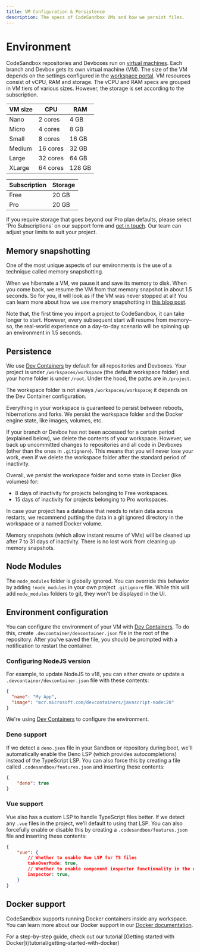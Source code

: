 ```yaml
---
title: VM Configuration & Persistence
description: The specs of CodeSandbox VMs and how we persist files.
---
```



# Environment

CodeSandbox repositories and Devboxes run on [virtual machines](https://codesandbox.io/blog/how-we-clone-a-running-vm-in-2-seconds). Each branch and Devbox gets its own virtual machine (VM). The size of the VM depends on the settings configured in the [workspace portal](https://codesandbox.io/t/vm_settings).
VM resources consist of vCPU, RAM and storage. The vCPU and RAM specs are grouped in VM tiers of various sizes. However, the storage is set according to the subscription.

| VM size | CPU      | RAM    |
| ------- | -------- | ------ |
| Nano    | 2 cores  | 4 GB   |
| Micro   | 4 cores  | 8 GB   |
| Small   | 8 cores  | 16 GB  |
| Medium  | 16 cores | 32 GB  |
| Large   | 32 cores | 64 GB  |
| XLarge  | 64 cores | 128 GB |

| Subscription | Storage |
| ------------ | ------- |
| Free         | 20 GB   |
| Pro          | 20 GB   |

If you require storage that goes beyond our Pro plan defaults, please select 'Pro Subscriptions' on our support form and [get in touch](https://codesandbox.io/support). Our team can adjust your limits to suit your project.

## Memory snapshotting

One of the most unique aspects of our environments is the use of a technique called memory snapshotting.

When we hibernate a VM, we pause it and save its memory to disk. When you come back, we resume the VM from that memory snapshot in about 1.5 seconds. So for you, it will look as if the VM was never stopped at all! You can learn more about how we use memory snapshotting in [this blog post](https://codesandbox.io/blog/how-we-clone-a-running-vm-in-2-seconds).

Note that, the first time you import a project to CodeSandbox, it can take longer to start. However, every subsequent start will resume from memory–so, the real-world experience on a day-to-day scenario will be spinning up an environment in 1.5 seconds.

## Persistence

We use [Dev Containers](https://codesandbox.io/docs/learn/environment/devcontainers) by default for all repositories and Devboxes. Your project is under `/workspaces/workspace` (the default workspace folder) and your home folder is under `/root`. Under the hood, the paths are in `/project`.

<Callout>The workspace folder is not always `/workspaces/workspace`; it depends on the Dev Container configuration.</Callout>

Everything in your workspace is guaranteed to persist between reboots, hibernations and forks. We persist the workspace folder and the Docker engine state, like images, volumes, etc.

If your branch or Devbox has not been accessed for a certain period (explained below), we delete the contents of your workspace. However, we back up uncommitted changes to repositories and all code in Devboxes (other than the ones in `.gitignore`). This means that you will never lose your work, even if we delete the workspace folder after the standard period of inactivity.

Overall, we persist the workspace folder and some state in Docker (like volumes) for:

- 8 days of inactivity for projects belonging to Free workspaces.
- 15 days of inactivity for projects belonging to Pro workspaces.

<Callout>In case your project has a database that needs to retain data across restarts, we recommend putting the data in a git ignored directory in the workspace or a named Docker volume.</Callout>

Memory snapshots (which allow instant resume of VMs) will be cleaned up after 7 to 31 days of inactivity. There is no lost work from cleaning up memory snapshots.

## Node Modules

The `node_modules` folder is globally ignored. You can override this behavior by adding `!node_modules` in your own project `.gitignore` file. While this will add `node_modules` folders to git, they won't be displayed in the UI.

## Environment configuration

You can configure the environment of your VM with [Dev Containers](https://codesandbox.io/docs/learn/environment/devcontainers). To do this, create `.devcontainer/devcontainer.json` file in the root of the repository. After you've saved the file, you should be prompted with a notification to restart the container.

### Configuring NodeJS version

For example, to update NodeJS to v18, you can either create or update a `.devcontainer/devcontainer.json` file with these contents:

```json
{
  "name": "My App",
  "image": "mcr.microsoft.com/devcontainers/javascript-node:20"
}
```

We're using [Dev Containers](https://codesandbox.io/docs/learn/environment/devcontainers) to configure the environment.

### Deno support

If we detect a `deno.json` file in your Sandbox or repository during boot, we'll automatically enable the Deno LSP (which provides autocompletions) instead of the TypeScript LSP. You can also force this by creating a file called `.codesandbox/features.json` and inserting these contents:

```json
{
    "deno": true
}
```

### Vue support

Vue also has a custom LSP to handle TypeScript files better. If we detect any `.vue` files in the project, we'll default to using that LSP. You can also forcefully enable or disable this by creating a `.codesandbox/features.json` file and inserting these contents:

```json
{
    "vue": {
        // Whether to enable Vue LSP for TS files
        takeOverMode: true,
        // Whether to enable component inspector functionality in the editor for Vue
        inspector: true,
    }
}
```

## Docker support

CodeSandbox supports running Docker containers inside any workspace. You can learn more about our Docker support in our [Docker documentation](/learn/environment/docker).

<Callout emoji="⭑">
For a step-by-step guide, check out our tutorial [Getting started with Docker](/tutorial/getting-started-with-docker)
</Callout>
